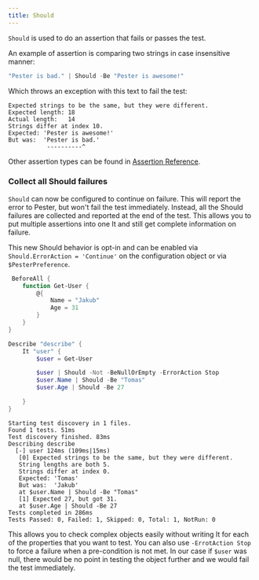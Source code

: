 ```yaml
---
title: Should
---
```


`Should` is used to do an assertion that fails or passes the test. 

An example of assertion is comparing two strings in case insensitive manner: 

```powershell
"Pester is bad." | Should -Be "Pester is awesome!"
```

Which throws an exception with this text to fail the test: 

```
Expected strings to be the same, but they were different.
Expected length: 18
Actual length:   14
Strings differ at index 10.
Expected: 'Pester is awesome!'
But was:  'Pester is bad.'
           ----------^
```

Other assertion types can be found in [Assertion Reference](assertions).


### Collect all Should failures

`Should` can now be configured to continue on failure. This will report the error to Pester, but won't fail the test immediately. Instead, all the Should failures are collected and reported at the end of the test. This allows you to put multiple assertions into one It and still get complete information on failure.

This new Should behavior is opt-in and can be enabled via `Should.ErrorAction = 'Continue'` on the configuration object or via `$PesterPreference`.

```powershell
 BeforeAll {
    function Get-User {
        @{
            Name = "Jakub"
            Age = 31
        }
    }
}

Describe "describe" {
    It "user" {
        $user = Get-User

        $user | Should -Not -BeNullOrEmpty -ErrorAction Stop
        $user.Name | Should -Be "Tomas"
        $user.Age | Should -Be 27

    }
}

```

```
Starting test discovery in 1 files.
Found 1 tests. 51ms
Test discovery finished. 83ms
Describing describe
  [-] user 124ms (109ms|15ms)
   [0] Expected strings to be the same, but they were different.
   String lengths are both 5.
   Strings differ at index 0.
   Expected: 'Tomas'
   But was:  'Jakub'
   at $user.Name | Should -Be "Tomas"
   [1] Expected 27, but got 31.
   at $user.Age | Should -Be 27
Tests completed in 286ms
Tests Passed: 0, Failed: 1, Skipped: 0, Total: 1, NotRun: 0
```

This allows you to check complex objects easily without writing It for each of the properties that you want to test. You can also use `-ErrotAction Stop` to force a failure when a pre-condition is not met. In our case if `$user` was null, there would be no point in testing the object further and we would fail the test immediately.